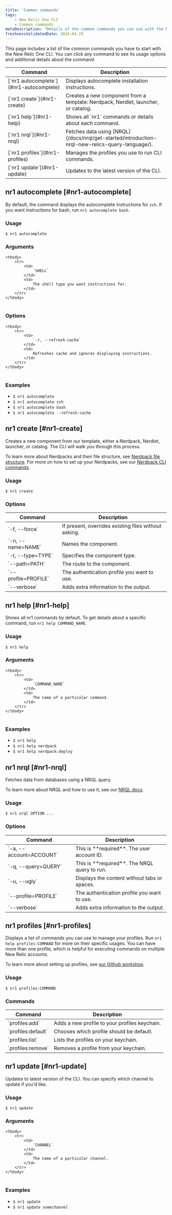 ```yaml
---
title: 'Common commands'
tags:
    - New Relic One CLI
    - Common commands
metaDescription: "Details of the common commands you can use with the New Relic One CLI."
freshnessValidatedDate: 2024-04-29
---
```



This page includes a list of the common commands you have to start with the New Relic One CLI. You can click any command to see its usage options and additional details about the command.

<table>
    <thead>
        <tr>
            <th>
                Command
            </th>
            <th>
                Description
            </th>
        </tr>
    </thead>
    <tbody>
        <tr>
            <td>
                [`nr1 autocomplete`](#nr1-autocomplete)
            </td>
            <td>
                Displays autocomplete installation instructions.
            </td>
        </tr>
        <tr>
            <td>
                [`nr1 create`](#nr1-create)
            </td>
            <td>
                Creates a new component from a template: Nerdpack, Nerdlet, launcher, or catalog.
            </td>
        </tr>            
        <tr>
            <td>
                [`nr1 help`](#nr1-help) 
            </td>
            <td>
                Shows all `nr1` commands or details about each command.
            </td>
        </tr>
        <tr>
            <td>
                [`nr1 nrql`](#nr1-nrql)
            </td>
            <td>
                Fetches data using [NRQL](/docs/nrql/get-started/introduction-nrql-new-relics-query-language/).
            </td>
        </tr>  
        <tr>
            <td>
                [`nr1 profiles`](#nr1-profiles)
            </td>
            <td>
                Manages the profiles you use to run CLI commands.
            </td>
        </tr>              
        <tr>
            <td>
                [`nr1 update`](#nr1-update)
            </td>
            <td>
                Updates to the latest version of the CLI.
            </td>
        </tr>
    </tbody>
</table>


## nr1 autocomplete [#nr1-autocomplete]

By default, the command displays the autocomplete instructions for `zsh`. If you want instructions for bash, run `nr1 autocomplete bash`.

### Usage

`$ nr1 autocomplete`

### Arguments

<table>

    <tbody>
        <tr>
            <td>
                `SHELL`
            </td>
            <td>
                The shell type you want instructions for.
            </td>
        </tr>
    </tbody>
</table>


### Options

<table>

    <tbody>
        <tr>
            <td>
                `-r, --refresh-cache`
            </td>
            <td>
                Refreshes cache and ignores displaying instructions.
            </td>
        </tr>        
    </tbody>
</table>


### Examples

- `$ nr1 autocomplete`
- `$ nr1 autocomplete zsh`
- `$ nr1 autocomplete bash`
- `$ nr1 autocomplete --refresh-cache`


## nr1 create [#nr1-create]

Creates a new component from our template, either a Nerdpack, Nerdlet, launcher, or catalog. The CLI will walk you through this process.

To learn more about Nerdpacks and their file structure, see [Nerdpack file structure](/explore-docs/nerdpack-file-structure). For more on how to set up your Nerdpacks, see our [Nerdpack CLI commands](/explore-docs/nr1-nerdpack).


### Usage

`$ nr1 create`

### Options

<table>
    <thead>
        <tr>
            <th>
                Command
            </th>
            <th>
                Description
            </th>
        </tr>
    </thead>
    <tbody>
        <tr>
            <td>
                `-f, --force`
            </td>
            <td>
                If present, overrides existing files without asking.
            </td>
        </tr>
        <tr>
            <td>
                `-n, --name=NAME`
            </td>
            <td>
                Names the component.
            </td>
        </tr>
        <tr>
            <td>
                `-t, --type=TYPE`
            </td>
            <td>
                Specifies the component type.
            </td>
        </tr>
        <tr>
            <td>
                `--path=PATH`
            </td>
            <td>
                The route to the component.
            </td>
        </tr>
        <tr>
            <td>
                `--profile=PROFILE`
            </td>
            <td>
                The authentication profile you want to use.
            </td>
        </tr>
        <tr>
            <td>
                `--verbose`
            </td>
            <td>
                Adds extra information to the output.
            </td>
        </tr>
    </tbody>
</table>


## nr1 help [#nr1-help]

Shows all nr1 commands by default. To get details about a specific command, run `nr1 help COMMAND_NAME`.

### Usage

`$ nr1 help`

### Arguments

<table>

    <tbody>
        <tr>
            <td>
                `COMMAND_NAME`
            </td>
            <td>
                The name of a particular command.
            </td>
        </tr>
    </tbody>
</table>


### Examples

- `$ nr1 help`
- `$ nr1 help nerdpack`
- `$ nr1 help nerdpack:deploy`


## nr1 nrql [#nr1-nrql]

Fetches data from databases using a NRQL query.

To learn more about NRQL and how to use it, see our [NRQL docs](/docs/nrql/get-started/introduction-nrql-new-relics-query-language/).

### Usage

`$ nr1 nrql OPTION ...`

### Options

<table>
    <thead>
        <tr>
            <th>
                Command
            </th>
            <th>
                Description
            </th>
        </tr>
    </thead>
    <tbody>
        <tr>
            <td>
                `-a, --account=ACCOUNT`
            </td>
            <td>
                This is **required**. The user account ID.
            </td>
        </tr>
        <tr>
            <td>
                `-q, --query=QUERY`
            </td>
            <td>
                This is **required**. The NRQL query to run.
            </td>
        </tr>
        <tr>
            <td>
                `-u, --ugly`
            </td>
            <td>
                Displays the content without tabs or spaces.
            </td>
        </tr>
        <tr>
            <td>
                `--profile=PROFILE`
            </td>
            <td>
                The authentication profile you want to use.
            </td>
        </tr>
        <tr>
            <td>
                `--verbose`
            </td>
            <td>
                Adds extra information to the output.
            </td>
        </tr>
    </tbody>
</table>


## nr1 profiles [#nr1-profiles]


Displays a list of commands you can use to manage your profiles. Run `nr1 help profiles:COMMAND` for more on their specific usages. You can have more than one profile, which is helpful for executing commands on multiple New Relic accounts.

To learn more about setting up profiles, see [our Github workshop](https://github.com/newrelic/nr1-workshop/blob/master/lab-cli/INSTRUCTIONS.md).

### Usage

`$ nr1 profiles:COMMAND`

### Commands

<table>
    <thead>
        <tr>
            <th>
                Command
            </th>
            <th>
                Description
            </th>
        </tr>
    </thead>
    <tbody>
        <tr>
            <td>
                `profiles:add`
            </td>
            <td>
                Adds a new profile to your profiles keychain.
            </td>
        </tr>
        <tr>
            <td>
                `profiles:default`
            </td>
            <td>
                Chooses which profile should be default.
            </td>
        </tr>
        <tr>
            <td>
                `profiles:list`
            </td>
            <td>
                Lists the profiles on your keychain.
            </td>
        </tr>
        <tr>
            <td>
                `profiles:remove`
            </td>
            <td>
                Removes a profile from your keychain.
            </td>
        </tr>
    </tbody>
</table>


## nr1 update [#nr1-update]

Updates to latest version of the CLI. You can specify which channel to update if you'd like.

### Usage

`$ nr1 update`

### Arguments

<table>

    <tbody>
        <tr>
            <td>
                `CHANNEL`
            </td>
            <td>
                The name of a particular channel.
            </td>
        </tr>
    </tbody>
</table>


### Examples

- `$ nr1 update`
- `$ nr1 update somechannel`

